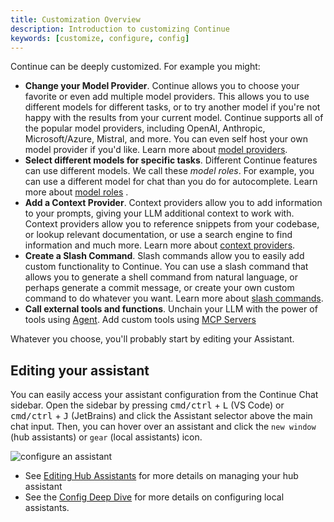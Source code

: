 ```yaml
---
title: Customization Overview
description: Introduction to customizing Continue
keywords: [customize, configure, config]
---
```


Continue can be deeply customized. For example you might:

- **Change your Model Provider**. Continue allows you to choose your favorite or even add multiple model providers. This allows you to use different models for different tasks, or to try another model if you're not happy with the results from your current model. Continue supports all of the popular model providers, including OpenAI, Anthropic, Microsoft/Azure, Mistral, and more. You can even self host your own model provider if you'd like. Learn more about [model providers](../advanced/model-providers/).
- **Select different models for specific tasks**. Different Continue features can use different models. We call these _model roles_. For example, you can use a different model for chat than you do for autocomplete. Learn more about [model roles](./model-roles/) .
- **Add a Context Provider**. Context providers allow you to add information to your prompts, giving your LLM additional context to work with. Context providers allow you to reference snippets from your codebase, or lookup relevant documentation, or use a search engine to find information and much more. Learn more about [context providers](./context-providers.mdx).
- **Create a Slash Command**. Slash commands allow you to easily add custom functionality to Continue. You can use a slash command that allows you to generate a shell command from natural language, or perhaps generate a commit message, or create your own custom command to do whatever you want. Learn more about [slash commands](./deep-dives/slash-commands.mdx).
- **Call external tools and functions**. Unchain your LLM with the power of tools using [Agent](../agent/how-to-use-it.md). Add custom tools using [MCP Servers](./deep-dives/mcp.mdx)

Whatever you choose, you'll probably start by editing your Assistant.

## Editing your assistant

You can easily access your assistant configuration from the Continue Chat sidebar. Open the sidebar by pressing <kbd>cmd/ctrl</kbd> + <kbd>L</kbd> (VS Code) or <kbd>cmd/ctrl</kbd> + <kbd>J</kbd> (JetBrains) and click the Assistant selector above the main chat input. Then, you can hover over an assistant and click the `new window` (hub assistants) or `gear` (local assistants) icon.

![configure an assistant](/img/configure-continue.png)

- See [Editing Hub Assistants](../hub/assistants/edit-an-assistant.md) for more details on managing your hub assistant
- See the [Config Deep Dive](./deep-dives/configuration.md) for more details on configuring local assistants.
